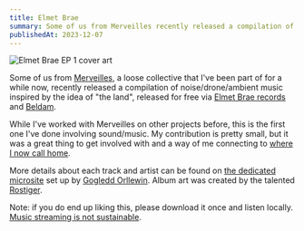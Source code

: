 ```yaml
---
title: Elmet Brae
summary: Some of us from Merveilles recently released a compilation of music inspired by the idea of the land
publishedAt: 2023-12-07
---
```


![Elmet Brae EP 1 cover art](/eb01.jpg)

Some of us from [Merveilles](https://merveilles.town), a loose collective that I've been part of for a while now, recently released a compilation of noise/drone/ambient music inspired by the idea of "the land", released for free via [Elmet Brae records](https://orllewin.github.io/elmet_brae/) and [Beldam](https://beldamrecords.bandcamp.com/).

While I've worked with Merveilles on other projects before, this is the first one I've done involving sound/music. My contribution is pretty small, but it was a great thing to get involved with and a way of me connecting to [where I now call home](https://tom.so/posts/wee-tour-of-p%C5%8Dneke/).

More details about each track and artist can be found on [the dedicated microsite](https://orllewin.github.io/elmet_brae/EB01/) set up by [Gogledd Orllewin](https://orllewin.github.io/). Album art was created by the talented [Rostiger](https://nchrs.xyz/).

Note: if you do end up liking this, please download it once and listen locally. [Music streaming is not sustainable](https://archive.is/7DuT5).

